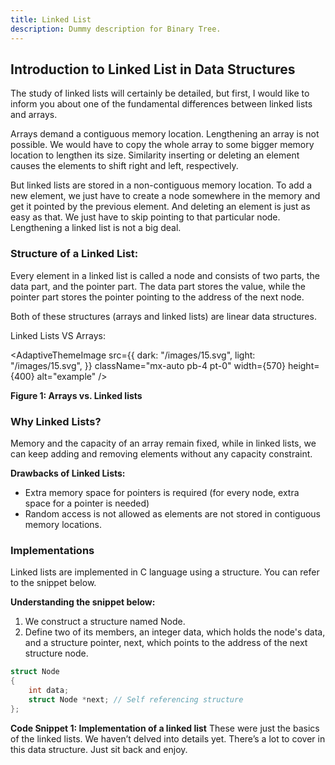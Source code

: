 ```yaml
---
title: Linked List
description: Dummy description for Binary Tree.
---
```


## Introduction to Linked List in Data Structures 

The study of linked lists will certainly be detailed, but first, I would like to inform you about one of the fundamental differences between linked lists and arrays.  

Arrays demand a contiguous memory location. Lengthening an array is not possible. We would have to copy the whole array to some bigger memory location to lengthen its size. Similarity inserting or deleting an element causes the elements to shift right and left, respectively.

But linked lists are stored in a non-contiguous memory location. To add a new element, we just have to create a node somewhere in the memory and get it pointed by the previous element. And deleting an element is just as easy as that. We just have to skip pointing to that particular node. Lengthening a linked list is not a big deal.

### Structure of a Linked List:
Every element in a linked list is called a node and consists of two parts, the data part, and the pointer part. The data part stores the value, while the pointer part stores the pointer pointing to the address of the next node.

Both of these structures (arrays and linked lists) are linear data structures.

Linked Lists VS Arrays:

<AdaptiveThemeImage
  src={{
    dark: "/images/15.svg",
    light: "/images/15.svg",
  }}
  className="mx-auto pb-4 pt-0"
  width={570}
  height={400}
  alt="example"
/>

**Figure 1: Arrays vs. Linked lists**

### Why Linked Lists?
Memory and the capacity of an array remain fixed, while in linked lists, we can keep adding and removing elements without any capacity constraint.

**Drawbacks of Linked Lists:**

- Extra memory space for pointers is required (for every node, extra space for a pointer is needed)
- Random access is not allowed as elements are not stored in contiguous memory locations.

### Implementations
Linked lists are implemented in C language using a structure. You can refer to the snippet below.

**Understanding the snippet below:**
1. We construct a structure named Node. 
2. Define two of its members, an integer data, which holds the node's data, and a structure pointer, next, which points to the address of the next structure node.

```c
struct Node
{
    int data;
    struct Node *next; // Self referencing structure
};
```

**Code Snippet 1: Implementation of a linked list**
These were just the basics of the linked lists. We haven’t delved into details yet. There’s a lot to cover in this data structure. Just sit back and enjoy.

